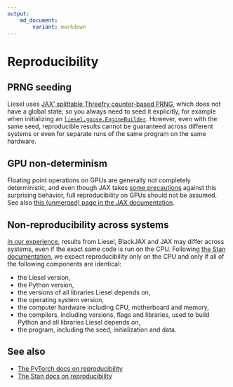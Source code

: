 ```yaml
---
output:
    md_document:
        variant: markdown
---
```


# Reproducibility

## PRNG seeding

Liesel uses [JAX' splittable Threefry counter-based PRNG](https://jax.readthedocs.io/en/latest/notebooks/Common_Gotchas_in_JAX.html#random-numbers), which does not have a global state, so you always need to seed it explicitly, for example when initializing an [`liesel.goose.EngineBuilder`](https://liesel-devs.github.io/liesel/liesel/goose.html#EngineBuilder). However, even with the same seed, reproducible results cannot be guaranteed across different systems or even for separate runs of the same program on the same hardware.

## GPU non-determinism

Floating point operations on GPUs are generally not completely deterministic, and even though JAX takes [some precautions](https://github.com/google/jax/pull/4824#issuecomment-966514092) against this surprising behavior, full reproducibility on GPUs should not be assumed. See also [this (unmerged) page in the JAX documentation](https://github.com/google/jax/blob/gpu-determinism-note/docs/gpu_determinism.rst).

## Non-reproducibility across systems

[In our experience](https://github.com/blackjax-devs/blackjax/issues/181), results from Liesel, BlackJAX and JAX may differ across systems, even if the exact same code is run on the CPU. Following [the Stan documentation](https://mc-stan.org/docs/reference-manual/reproducibility.html), we expect reproducibility only on the CPU and only if all of the following components are identical:

- the Liesel version,
- the Python version,
- the versions of all libraries Liesel depends on,
- the operating system version,
- the computer hardware including CPU, motherboard and memory,
- the compilers, including versions, flags and libraries, used to build Python and all libraries Liesel depends on,
- the program, including the seed, initialization and data.

## See also

- [The PyTorch docs on reproducibility](https://pytorch.org/docs/stable/notes/randomness.html)
- [The Stan docs on reproducibility](https://mc-stan.org/docs/reference-manual/reproducibility.html)
